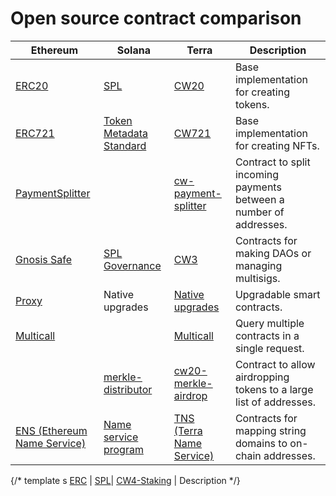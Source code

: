 # Open source contract comparison

Ethereum | Solana | Terra | Description
---------|--------|-------|------
[ERC20](https://github.com/OpenZeppelin/openzeppelin-contracts/tree/master/contracts/token/ERC20) | [SPL](https://spl.solana.com/)| [CW20](https://github.com/CosmWasm/cw-plus/tree/0.9.x/contracts/cw20-base) | Base implementation for creating tokens.
[ERC721](https://github.com/OpenZeppelin/openzeppelin-contracts/tree/master/contracts/token/ERC721) | [Token Metadata Standard](https://docs.metaplex.com/token-metadata/Versions/v1.0.0/nft-standard) | [CW721](https://github.com/CosmWasm/cw-nfts/tree/67afea4c31824ad55839ff3f0e18331cdce9306d/contracts/cw721-metadata-onchain) | Base implementation for creating NFTs.
[PaymentSplitter](https://github.com/OpenZeppelin/openzeppelin-contracts/blob/master/contracts/finance/PaymentSplitter.sol) | | [cw-payment-splitter](https://github.com/ebaker/cw-payment-splitter) | Contract to split incoming payments between a number of addresses.
[Gnosis Safe](https://gnosis.io/safe/) | [SPL Governance](https://github.com/solana-labs/solana-program-library/tree/master/governance) | [CW3](https://github.com/CosmWasm/cw-plus/tree/0.9.x/contracts/cw3-fixed-multisig) | Contracts for making DAOs or managing multisigs.
[Proxy](https://github.com/OpenZeppelin/openzeppelin-contracts/tree/master/contracts/proxy) | Native upgrades | [Native upgrades](https://docs.terra.money/docs/develop/dapp/quick-start/contract-migration.html) | Upgradable smart contracts.
[Multicall](https://github.com/makerdao/multicall) | | [Multicall](https://github.com/scb-10x/multicall) | Query multiple contracts in a single request.
|  | [merkle-distributor](https://github.com/saber-hq/merkle-distributor) | [cw20-merkle-airdrop](https://github.com/CosmWasm/cw-plus/tree/0.9.x/contracts/cw20-merkle-airdrop) | Contract to allow airdropping tokens to a large list of addresses.
[ENS (Ethereum Name Service)](https://github.com/ensdomains/ens-contracts) | [Name service program](https://github.com/solana-labs/solana-program-library/tree/master/name-service) | [TNS (Terra Name Service)](https://github.com/jormungandr12/tns) | Contracts for mapping string domains to on-chain addresses.


{/* template s
[ERC]() | [SPL]()| [CW4-Staking]() | Description
*/}
